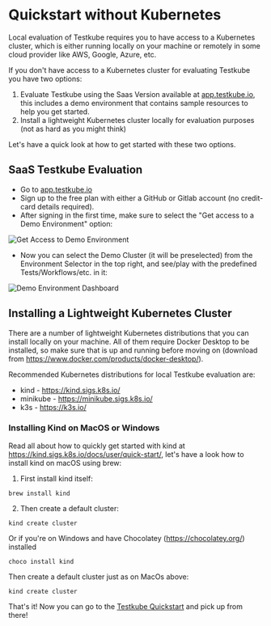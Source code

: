 # Quickstart without Kubernetes

Local evaluation of Testkube requires you to have access to a Kubernetes cluster, which is either running locally on your machine or
remotely in some cloud provider like AWS, Google, Azure, etc.

If you don't have access to a Kubernetes cluster for evaluating Testkube you have two options:
1. Evaluate Testkube using the Saas Version available at [app.testkube.io](https://app.testkube.io), this includes a demo environment that contains sample resources to help you get started.
2. Install a lightweight Kubernetes cluster locally for evaluation purposes (not as hard as you might think)

Let's have a quick look at how to get started with these two options.

## SaaS Testkube Evaluation

- Go to [app.testkube.io](https://app.testkube.io)
- Sign up to the free plan with either a GitHub or Gitlab account (no credit-card details required).
- After signing in the first time, make sure to select the "Get access to a Demo Environment" option:

![Get Access to Demo Environment](images/get-access-to-demo-env.png)

- Now you can select the Demo Cluster (it will be preselected) from the Environment Selector in the top right, and see/play with the predefined Tests/Workflows/etc. in it:

![Demo Environment Dashboard](images/demo-env-dashboard.png)

## Installing a Lightweight Kubernetes Cluster

There are a number of lightweight Kubernetes distributions that you can install locally on your machine. All of them require Docker Desktop to be installed,
so make sure that is up and running before moving on (download from https://www.docker.com/products/docker-desktop/).

Recommended Kubernetes distributions for local Testkube evaluation are:
- kind - https://kind.sigs.k8s.io/
- minikube - https://minikube.sigs.k8s.io/
- k3s - https://k3s.io/

### Installing Kind on MacOS or Windows

Read all about how to quickly get started with kind at https://kind.sigs.k8s.io/docs/user/quick-start/,
let's have a look how to install kind on macOS using brew:

1. First install kind itself:

```
brew install kind
```

2. Then create a default cluster:

```
kind create cluster
```

Or if you're on Windows and have Chocolatey (https://chocolatey.org/) installed

```
choco install kind
```

Then create a default cluster just as on MacOs above:

```
kind create cluster
```

That's it! Now you can go to the [Testkube Quickstart](quickstart-install.mdx) and pick up from there!

